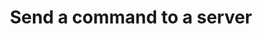 ---
title: 'Send a command to a server'
description: "The server must be online to send a command to it. You will get HTTP 502 is the server if not online."
# api: 'POST /api/client/servers/eff10fb1-e18b-4c3e-973e-a2c548c7b649/command'
api: 'POST https://api.example.com/v1/endpoint/{userId}'
---